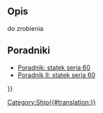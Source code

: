<languages/>
{{UnfinishedDocu}}

{{Docnav/pl
|[[Ship_LoadCondition/pl|Utwórz nowy warunek obciążenia]]
|[[Ship_ResistanceAmadeo/pl|Przewidywanie oporu metodą Amadeo]]
|[[Ship_Workbench/pl|środowisko pracy Statek]]
|IconL=Ship_LoadCondition.svg
|IconR=Ship_ResistanceAmadeo.svg
|IconC=Workbench_Ship.svg
}}

{{GuiCommand/pl
|Name=Ship PlotGZ
|Name/pl=Statek: Wykres GZ
|MenuLocation=Ciężary → Obliczanie krzywej GZ
|Workbenches=[[Ship_Workbench/pl|Statek]]
|Shortcut=
|SeeAlso=
}}

<span id="Description"></span>
==Opis== 

do zrobienia

<span id="Tutorials"></span>
==Poradniki==

* [[FreeCAD-Ship_s60_tutorial/pl|Poradnik: statek seria 60]]
* [[FreeCAD-Ship_s60_tutorial_(II)/pl|Poradnik II: statek seria 60]] 


{{Docnav/pl
|[[Ship_LoadCondition/pl|Utwórz nowy warunek obciążenia]]
|[[Ship_ResistanceAmadeo/pl|Przewidywanie oporu metodą Amadeo]]
|[[Ship_Workbench/pl|środowisko pracy Statek]]
|IconL=Ship_LoadCondition.svg
|IconR=Ship_ResistanceAmadeo.svg
|IconC=Workbench_Ship.svg
}}

{{Userdocnavi{{#translation:}}}}
[[Category:Ship{{#translation:}}]]